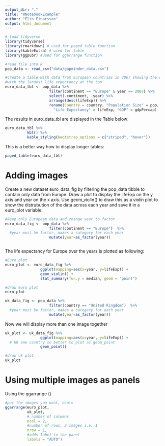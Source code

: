 ```yaml
---
output_dir: "."
title: "RNotebookExample"
author: "Elin Einarsson"
output: html_document
---
```


```r
# load tidyverse
library(tidyverse)
library(rmarkdown) # used for paged_table function
library(kableExtra) # used for table
library(ggpubr) #used for ggarrange function

#read file into R
pop_data <- read_csv("data/gapminder_data.csv")

#create a table with data from European countries in 2007 showing the countries 
#with the largest life expectancy at the top 
euro_data_tbl <- pop_data %>% 
                    filter(continent == "Europe" & year == 2007) %>% 
                    select(-continent, -year) %>% 
                    arrange(desc(lifeExp)) %>% 
                    rename(Country = country, "Population Size" = pop, 
                      "Life Expectancy" = lifeExp, "GDP" = gdpPercap)

```

The results in euro_data_tbl are displayed in the Table below:

```r
euro_data_tbl %>% 
          kbl() %>%
          kable_styling(bootstrap_options = c("striped", "hover"))
```

This is a better way how to display longer tables:

```r
paged_table(euro_data_tbl)

```


# Adding images
Create a new dataset euro_data_fig by filtering the pop_data tibble to contain only data from Europe. Draw a plot to display the lifeExp on the y axis and year on the x axis. Use geom_violin() to draw this as a violin plot to show the distrubution of the data across each year and save it in a euro_plot variable.

```r

#keep only European data and change year to factor
euro_data_fig <- pop_data %>% 
                    filter(continent == "Europe")  %>% 
  #year must be factor, makes a category for each year
                    mutate(year=as_factor(year))



```

The life expectancy for Europe over the years is plotted as following:

```r
#Euro plot
euro_plot <- euro_data_fig %>%
                ggplot(mapping=aes(x=year, y=lifeExp)) +
                geom_violin() +
                stat_summary(fun.y = median, geom = "point")

#draw euro plot
euro_plot

```

```r
uk_data_fig <- pop_data %>% 
                    filter(country == "United Kingdom")  %>% 
  #year must be factor, makes a category for each year
                    mutate(year=as_factor(year))
```

Now we will display more than one image together
```r
uk_plot <- uk_data_fig %>%
                ggplot(mapping=aes(x=year, y=lifeExp)) +
  # UK one country so better to plot as geom_point
                geom_point()

#draw uk plot
uk_plot
```



# Using multiple images as panels 
Using the ggarrange ()

```r
#put the images you want, ncol= 
ggarrange(euro_plot, 
          uk_plot,
          # number of columns
          ncol = 2, 
          #number of rows, 2 images i.e. 1 
          nrow = 1, 
          #adds label to the panel
          labels = "AUTO")

```





